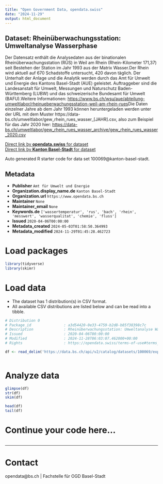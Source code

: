 ```yaml
---
title: "Open Government Data, opendata.swiss"
date: "2024-11-29"
output: html_document
---
```


## Dataset: Rheinüberwachungsstation: Umweltanalyse Wasserphase

Der Datensatz enthält die Analysedaten aus der binationalen Rheinüberwachungsstation (RÜS) in Weil am Rhein (Rhein-Kilometer 171,37) seit Bestehen der Station im Jahr 1993 aus der Matrix Wasser.Der Rhein wird aktuell auf 670 Schadstoffe untersucht, 420 davon täglich. Der Unterhalt der Anlage und die Analytik werden durch das Amt für Umwelt und Energie des Kantons Basel-Stadt (AUE) geleistet. Auftraggeber sind die Landesanstalt für Umwelt, Messungen und Naturschutz Baden-Württemberg (LUBW) und das schweizerische Bundesamt für Umwelt (BAFU).Weitere Informationen: [https://www.bs.ch/wsu/aue/abteilung-umweltlabor/rheinueberwachungsstation-weil-am-rhein-rues](https://www.bs.ch/wsu/aue/abteilung-umweltlabor/rheinueberwachungsstation-weil-am-rhein-rues)Die Daten einzelner Jahre ab dem Jahr 1993 können heruntergeladen werden unter der URL mit dem Muster https://data-bs.ch/umweltlabor/gew_rhein_rues_wasser_[JAHR].csv, also zum Beispiel für das Jahr 2020 hier: [https://data-bs.ch/umweltlabor/gew_rhein_rues_wasser_archive/gew_rhein_rues_wasser_2020.csv](https://data-bs.ch/umweltlabor/gew_rhein_rues_wasser_archive/gew_rhein_rues_wasser_2020.csv)

[Direct link by **opendata.swiss** for dataset](https://opendata.swiss/de/dataset/rheinuberwachungsstation-umweltanalyse-wasserphase1)<br>
[Direct link by **Kanton Basel-Stadt** for dataset](https://data.bs.ch/explore/dataset/100069/)

Auto generated R starter code for data set 100069@kanton-basel-stadt.

## Metadata

- **Publisher** `Amt für Umwelt und Energie`
- **Organization.display_name.de** `Kanton Basel-Stadt`
- **Organization.url** `https://www.opendata.bs.ch`
- **Maintainer** `None`
- **Maintainer_email** `None`
- **Keywords.de** `['wassertemperatur', 'rus', 'bach', 'rhein', 'messwert', 'wasserqualitat', 'chemie', 'fluss']`
- **Issued** `2020-04-06T00:00:00`
- **Metadata_created** `2024-05-03T01:58:50.364993`
- **Metadata_modified** `2024-11-29T01:45:28.462723`


# Load packages

```r

library(tidyverse)
library(skimr)

```

# Load data

-   The dataset has 1 distribution(s) in CSV format.
-   All available CSV distributions are listed below and can be read into a tibble.

```r

# Distribution 0
# Package_id               : a3d54420-0e33-4759-b2d8-b85f38398c7c
# Description              : Rheinüberwachungsstation: Umweltanalyse Wasserphase (csv)
# Issued                   : 2020-04-06T00:00:00
# Modified                 : 2024-11-28T06:03:07.462000+00:00
# Rights                   : https://opendata.swiss/terms-of-use#terms_by

df <- read_delim('https://data.bs.ch/api/v2/catalog/datasets/100069/exports/csv?use_labels=true')



```

# Analyze data

```r

glimpse(df)
str(df)
skim(df)

head(df)
tail(df)

```

# Continue your code here...

```r

```

------------------------------------------------------------------------

# Contact

opendata@bs.ch | Fachstelle für OGD Basel-Stadt
